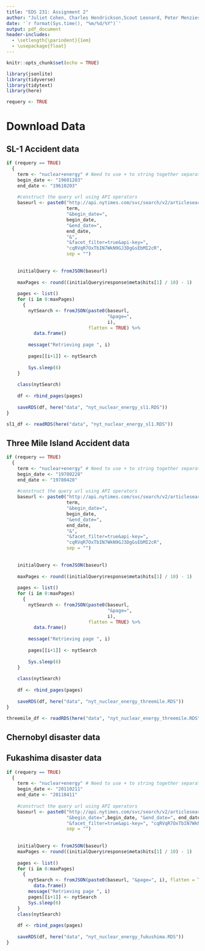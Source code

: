 ```yaml
---
title: "EDS 231: Assignment 2"
author: "Juliet Cohen, Charles Hendrickson,Scout Leonard, Peter Menzies"
date: '`r format(Sys.time(), "%m/%d/%Y")`'
output: pdf_document
header-includes:
  - \setlength{\parindent}{1em}
  - \usepackage{float}
---
```


```r
knitr::opts_chunk$set(echo = TRUE)

library(jsonlite)  
library(tidyverse) 
library(tidytext) 
library(here)

requery <- TRUE
```

# Download Data

## SL-1 Accident data

```r
if (requery == TRUE) 
  {
    term <- "nuclear+energy" # Need to use + to string together separate words
    begin_date <- "19601203"
    end_date <- "19610203"
    
    #construct the query url using API operators
    baseurl <- paste0("http://api.nytimes.com/svc/search/v2/articlesearch.json?q=",
                      term,
                      "&begin_date=",
                      begin_date,
                      "&end_date=",
                      end_date,
                      "&",
                      "&facet_filter=true&api-key=",
                      "cqRVqR7OxTbIN7WkN9GJ3DgGsEbMI2cR",
                      sep = "") 
    
    
    initialQuery <- fromJSON(baseurl)
    
    maxPages <- round((initialQuery$response$meta$hits[1] / 10) - 1) 
    
    pages <- list()
    for (i in 0:maxPages) 
      {
        nytSearch <- fromJSON(paste0(baseurl, 
                                     "&page=",
                                     i), 
                              flatten = TRUE) %>%
          data.frame() 
        
        message("Retrieving page ", i)
        
        pages[[i+1]] <- nytSearch 
        
        Sys.sleep(6) 
    }
    
    class(nytSearch)
    
    df <- rbind_pages(pages)
  
    saveRDS(df, here("data", "nyt_nuclear_energy_sl1.RDS"))
}

sl1_df <- readRDS(here("data", "nyt_nuclear_energy_sl1.RDS"))
```

## Three Mile Island Accident data

```r
if (requery == TRUE) 
  {
    term <- "nuclear+energy" # Need to use + to string together separate words
    begin_date <- "19780228"
    end_date <- "19780428"
    
    #construct the query url using API operators
    baseurl <- paste0("http://api.nytimes.com/svc/search/v2/articlesearch.json?q=",
                      term,
                      "&begin_date=",
                      begin_date,
                      "&end_date=",
                      end_date,
                      "&",
                      "&facet_filter=true&api-key=",
                      "cqRVqR7OxTbIN7WkN9GJ3DgGsEbMI2cR",
                      sep = "") 
    
    
    initialQuery <- fromJSON(baseurl)
    
    maxPages <- round((initialQuery$response$meta$hits[1] / 10) - 1) 
    
    pages <- list()
    for (i in 0:maxPages) 
      {
        nytSearch <- fromJSON(paste0(baseurl, 
                                     "&page=",
                                     i), 
                              flatten = TRUE) %>%
          data.frame() 
        
        message("Retrieving page ", i)
        
        pages[[i+1]] <- nytSearch 
        
        Sys.sleep(6) 
    }
    
    class(nytSearch)
    
    df <- rbind_pages(pages)
  
    saveRDS(df, here("data", "nyt_nuclear_energy_threemile.RDS"))
}

threemile_df <- readRDS(here("data", "nyt_nuclear_energy_threemile.RDS"))
```

## Chernobyl disaster data

## Fukashima disaster data

```r
if (requery == TRUE) 
  {
    term <- "nuclear+energy" # Need to use + to string together separate words
    begin_date <- "20110211"
    end_date <- "20110411"
    
    #construct the query url using API operators
    baseurl <- paste0("http://api.nytimes.com/svc/search/v2/articlesearch.json?q=", term,
                      "&begin_date=",begin_date, "&end_date=", end_date,
                      "&facet_filter=true&api-key=", "cqRVqR7OxTbIN7WkN9GJ3DgGsEbMI2cR",
                      sep = "") 
    
    
    initialQuery <- fromJSON(baseurl)
    maxPages <- round((initialQuery$response$meta$hits[1] / 10) - 1) 
    
    pages <- list()
    for (i in 0:maxPages) 
      {
        nytSearch <- fromJSON(paste0(baseurl, "&page=", i), flatten = TRUE) %>%
          data.frame() 
        message("Retrieving page ", i)
        pages[[i+1]] <- nytSearch 
        Sys.sleep(6) 
    }
    class(nytSearch)
    
    df <- rbind_pages(pages)
  
    saveRDS(df, here("data", "nyt_nuclear_energy_fukushima.RDS"))
}
```
